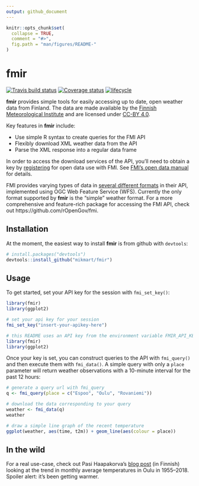 ```yaml
---
output: github_document
---
```


<!-- README.md is generated from README.Rmd. Please edit that file -->

```r
knitr::opts_chunk$set(
  collapse = TRUE,
  comment = "#>",
  fig.path = "man/figures/README-"
)
```

fmir
===
[![Travis build status](https://travis-ci.com/mikmart/fmir.svg?branch=master)](https://travis-ci.com/mikmart/fmir) [![Coverage status](https://codecov.io/gh/mikmart/fmir/branch/master/graph/badge.svg)](https://codecov.io/github/mikmart/fmir?branch=master) [![lifecycle](https://img.shields.io/badge/lifecycle-experimental-orange.svg)](https://www.tidyverse.org/lifecycle/#experimental)


**fmir** provides simple tools for easily accessing up to date, open weather data from Finland. The data are made available by the [Finnish Meteorological Institute](https://en.ilmatieteenlaitos.fi) and are licensed under [CC-BY 4.0](https://creativecommons.org/licenses/by/4.0/).

Key features in **fmir** include:

* Use simple R syntax to create queries for the FMI API
* Flexibly download XML weather data from the API
* Parse the XML response into a regular data frame

In order to access the download services of the API, you'll need to obtain a key by [registering](https://ilmatieteenlaitos.fi/rekisteroityminen-avoimen-datan-kayttajaksi) for open data use with FMI. See [FMI's open data manual](https://en.ilmatieteenlaitos.fi/open-data) for details.

FMI provides varying types of data in [several different formats](https://en.ilmatieteenlaitos.fi/open-data-manual-fmi-wfs-services) in their API, implemented using OGC Web Feature Service (WFS). Currently the only format supported by **fmir** is the "simple" weather format. For a more comprehensive and feature-rich package for accessing the FMI API, check out https://github.com/rOpenGov/fmi.

## Installation
At the moment, the easiest way to install **fmir** is from github with `devtools`:
```r
# install.packages("devtools")
devtools::install_github("mikmart/fmir")
```

## Usage

To get started, set your API key for the session with `fmi_set_key()`:

```r
library(fmir)
library(ggplot2)

# set your api key for your session
fmi_set_key("insert-your-apikey-here")
```

```r
# this README uses an API key from the environment variable FMIR_API_KEY
library(fmir)
library(ggplot2)
```

Once your key is set, you can construct queries to the API with `fmi_query()` and then execute them with `fmi_data()`. A simple query with only a `place` parameter will return weather observations with a 10-minute interval for the past 12 hours:

```r
# generate a query url with fmi_query
q <- fmi_query(place = c("Espoo", "Oulu", "Rovaniemi"))

# download the data corresponding to your query
weather <- fmi_data(q)
weather

# draw a simple line graph of the recent temperature
ggplot(weather, aes(time, t2m)) + geom_line(aes(colour = place))
```

## In the wild

For a real use-case, check out Pasi Haapakorva's [blog post](https://haapakorva.fi/2018/09/26/2018-09-26-keskil%C3%A4mp%C3%B6tilan-muutos-kuukausittain-oulussa-1955-2018/) (in Finnish) looking at the trend in monthly average temperatures in Oulu in 1955--2018. Spoiler alert: it's been getting warmer.
